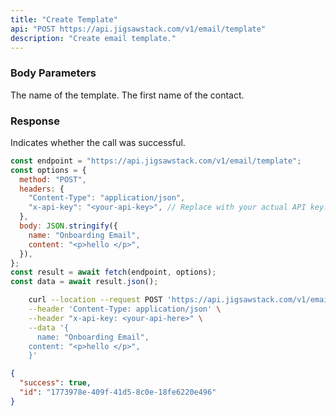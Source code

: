 ```yaml
---
title: "Create Template"
api: "POST https://api.jigsawstack.com/v1/email/template"
description: "Create email template."
---
```


### Body Parameters

<ParamField body="name" type="string" required>
  The name of the template.
</ParamField>

<ParamField body="content" type="string" required>
  The first name of the contact.
</ParamField>

<Snippet file="header.mdx" />

### Response

<ResponseField name="success" type="boolean">
  Indicates whether the call was successful.
</ResponseField>

<RequestExample>

```javascript Node.js
const endpoint = "https://api.jigsawstack.com/v1/email/template";
const options = {
  method: "POST",
  headers: {
    "Content-Type": "application/json",
    "x-api-key": "<your-api-key>", // Replace with your actual API key.
  },
  body: JSON.stringify({
    name: "Onboarding Email",
    content: "<p>hello </p>",
  }),
};
const result = await fetch(endpoint, options);
const data = await result.json();
```

```bash cURL
    curl --location --request POST 'https://api.jigsawstack.com/v1/email/template' \
    --header 'Content-Type: application/json' \
    --header "x-api-key: <your-api-here>" \
    --data '{
      name: "Onboarding Email",
    content: "<p>hello </p>",
    }'
```

</RequestExample>

<ResponseExample>

```json Response
{
  "success": true,
  "id": "1773978e-409f-41d5-8c0e-18fe6220e496"
}
```

</ResponseExample>
